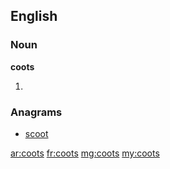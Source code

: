 ==English==

===Noun===
'''coots'''

# {{plural of|coot}}

===Anagrams===
* [[scoot#English|scoot]]

[[ar:coots]]
[[fr:coots]]
[[mg:coots]]
[[my:coots]]